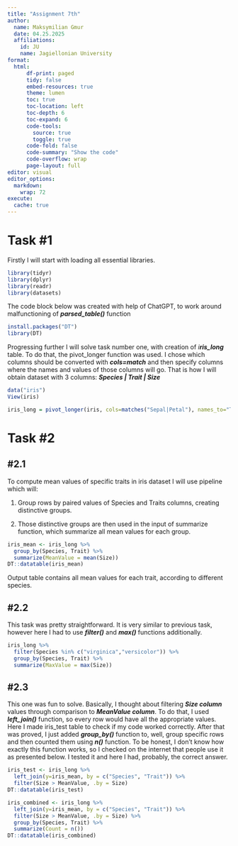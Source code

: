 ```yaml
---
title: "Assignment 7th"
author:
  name: Maksymilian Gmur
  date: 04.25.2025
  affiliations:
    id: JU
    name: Jagiellonian University
format: 
  html:
      df-print: paged
      tidy: false
      embed-resources: true
      theme: lumen
      toc: true
      toc-location: left
      toc-depth: 6
      toc-expand: 6
      code-tools:
        source: true
        toggle: true
      code-fold: false
      code-summary: "Show the code"
      code-overflow: wrap
      page-layout: full
editor: visual
editor_options: 
  markdown: 
    wrap: 72
execute:
  cache: true
---
```


# Task #1

Firstly I will start with loading all essential libraries.

```r
library(tidyr)
library(dplyr)
library(readr)
library(datasets)
```

The code block below was created with help of ChatGPT, to work around malfunctioning of ***parsed_table()*** function

```r
install.packages("DT")
library(DT)
```

Progressing further I will solve task number one, with creation of *i**ris_long*** table. To do that, the pivot_longer function was used. I chose which columns should be converted with ***cols=match*** and then specify columns where the names and values of those columns will go. That is how I will obtain dataset with 3 columns: ***Species \| Trait \| Size***

```r
data("iris")
View(iris)

iris_long = pivot_longer(iris, cols=matches("Sepal|Petal"), names_to="Trait", values_to="Size" )
```

# Task #2

## #2.1

To compute mean values of specific traits in iris dataset I will use pipeline which will:

1.  Group rows by paired values of Species and Traits columns, creating distinctive groups.

2.  Those distinctive groups are then used in the input of summarize function, which summarize all mean values for each group.

```r
iris_mean <- iris_long %>%
  group_by(Species, Trait) %>%
  summarize(MeanValue = mean(Size))
DT::datatable(iris_mean)
```

Output table contains all mean values for each trait, according to different species.

## #2.2

This task was pretty straightforward. It is very similar to previous task, however here I had to use ***filter()*** and ***max()*** functions additionally.

```r
iris_long %>%
  filter(Species %in% c("virginica","versicolor")) %>%
  group_by(Species, Trait) %>%
  summarize(MaxValue = max(Size))
```

## #2.3

This one was fun to solve. Basically, I thought about filtering ***Size column*** values through comparison to ***MeanValue column***. To do that, I used ***left_join()*** function, so every row would have all the appropriate values. Here I made iris_test table to check if my code worked correctly. After that was proved, I just added ***group_by()*** function to, well, group specific rows and then counted them using ***n()*** function. To be honest, I don't know how exactly this function works, so I checked on the internet that people use it as presented below. I tested it and here I had, probably, the correct answer. 

```r
iris_test <- iris_long %>%
  left_join(y=iris_mean, by = c("Species", "Trait")) %>%
  filter(Size > MeanValue, .by = Size)
DT::datatable(iris_test)
```

```r
iris_combined <- iris_long %>%
  left_join(y=iris_mean, by = c("Species", "Trait")) %>%
  filter(Size > MeanValue, .by = Size) %>%
  group_by(Species, Trait) %>%
  summarize(Count = n())
DT::datatable(iris_combined)
```
